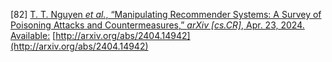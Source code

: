 \[82\]	[T. T. Nguyen *et al.*, “Manipulating Recommender Systems: A Survey of Poisoning Attacks and Countermeasures,” *arXiv \[cs.CR\]*, Apr. 23, 2024\. Available:](http://paperpile.com/b/Lj1YHA/zgneg) [http://arxiv.org/abs/2404.14942](http://arxiv.org/abs/2404.14942)